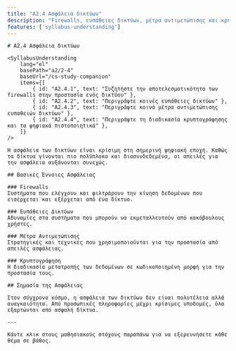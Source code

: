 ```yaml
---
title: "A2.4 Ασφάλεια δικτύων"
description: "Firewalls, ευπάθειες δικτύων, μέτρα αντιμετώπισης και κρυπτογράφηση"
features: ['syllabus-understanding']
---
```



<article className="prose prose-lg prose-slate max-w-none">

    # A2.4 Ασφάλεια δικτύων

    <SyllabusUnderstanding
        lang="el"
        basePath="a2/2-4"
        baseUrl="/cs-study-companion"
        items={[
            { id: "A2.4.1", text: "Συζητήστε την αποτελεσματικότητα των firewalls στην προστασία ενός δικτύου" },
            { id: "A2.4.2", text: "Περιγράψτε κοινές ευπάθειες δικτύων" },
            { id: "A2.4.3", text: "Περιγράψτε κοινά μέτρα αντιμετώπισης ευπαθειών δικτύων" },
            { id: "A2.4.4", text: "Περιγράψτε τη διαδικασία κρυπτογράφησης και τα ψηφιακά πιστοποιητικά" },
        ]}
    />

    Η ασφάλεια των δικτύων είναι κρίσιμη στη σημερινή ψηφιακή εποχή. Καθώς τα δίκτυα γίνονται πιο πολύπλοκα και διασυνδεδεμένα, οι απειλές για την ασφάλεια αυξάνονται συνεχώς.

    ## Βασικές Έννοιες Ασφάλειας

    ### Firewalls
    Συστήματα που ελέγχουν και φιλτράρουν την κίνηση δεδομένων που εισέρχεται και εξέρχεται από ένα δίκτυο.

    ### Ευπάθειες Δικτύων
    Αδυναμίες στα συστήματα που μπορούν να εκμεταλλευτούν από κακόβουλους χρήστες.

    ### Μέτρα Αντιμετώπισης
    Στρατηγικές και τεχνικές που χρησιμοποιούνται για την προστασία από απειλές ασφάλειας.

    ### Κρυπτογράφηση
    Η διαδικασία μετατροπής των δεδομένων σε κωδικοποιημένη μορφή για την προστασία τους.

    ## Σημασία της Ασφάλειας

    Στον σύγχρονο κόσμο, η ασφάλεια των δικτύων δεν είναι πολυτέλεια αλλά αναγκαιότητα. Από προσωπικές πληροφορίες μέχρι κρίσιμες υποδομές, όλα εξαρτώνται από ασφαλή δίκτυα.

    ---

    Κάντε κλικ στους μαθησιακούς στόχους παραπάνω για να εξερευνήσετε κάθε θέμα σε βάθος.

</article>